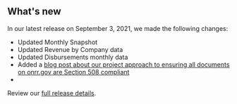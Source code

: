 ## What's new

In our latest release on September 3, 2021, we made the following changes:

- Updated <Link href="/fact-sheet" linkType="default">Monthly Snapshot</Link>
- Updated <Link href="/downloads/federal-revenue-by-company/" linkType="default">Revenue by Company data</Link>
- Updated <Link href="/downloads/disbursements-by-month/" linkType="default">Disbursements monthly data</Link>
- Added a [blog post about our project approach to ensuring all documents on onrr.gov are Section 508 compliant](https://blog-nrrd.doi.gov)
-




Review our [full release details](https://github.com/ONRR/nrrd/releases).
